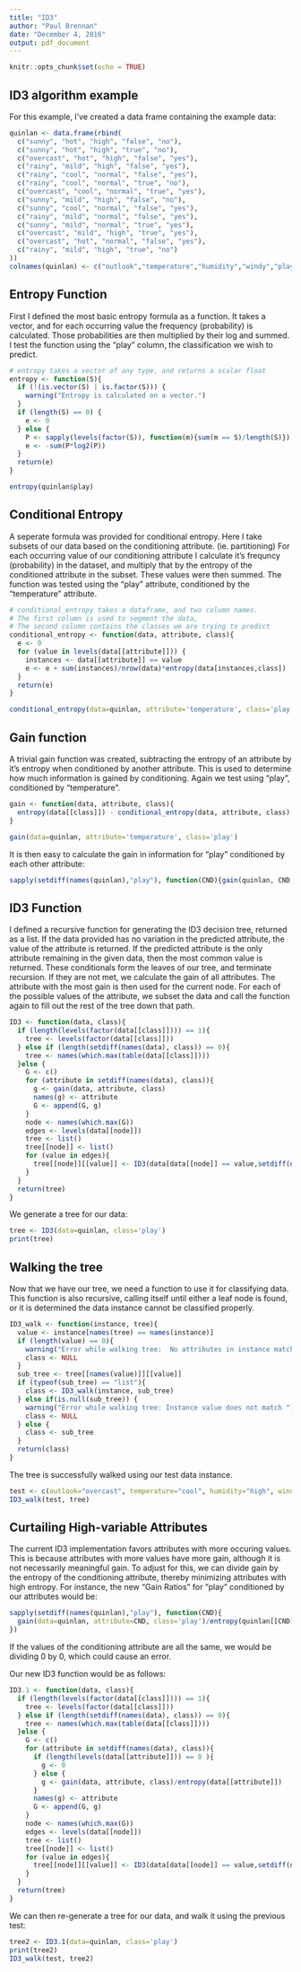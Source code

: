 ```yaml
---
title: "ID3"
author: "Paul Brennan"
date: "December 4, 2016"
output: pdf_document
---
```


```r
knitr::opts_chunk$set(echo = TRUE)
```

## ID3 algorithm example

For this example, I've created a data frame containing the example data:
```r
quinlan <- data.frame(rbind(
  c("sunny", "hot", "high", "false", "no"),
  c("sunny", "hot", "high", "true", "no"),
  c("overcast", "hot", "high", "false", "yes"),
  c("rainy", "mild", "high", "false", "yes"),
  c("rainy", "cool", "normal", "false", "yes"),
  c("rainy", "cool", "normal", "true", "no"),
  c("overcast", "cool", "normal", "true", "yes"),
  c("sunny", "mild", "high", "false", "no"),
  c("sunny", "cool", "normal", "false", "yes"),
  c("rainy", "mild", "normal", "false", "yes"),
  c("sunny", "mild", "normal", "true", "yes"),
  c("overcast", "mild", "high", "true", "yes"),
  c("overcast", "hot", "normal", "false", "yes"),
  c("rainy", "mild", "high", "true", "no")
))
colnames(quinlan) <- c("outlook","temperature","humidity","windy","play")
```

## Entropy Function
First I defined the most basic entropy formula as a function.
It takes a vector, and for each occurring value the frequency (probability) is calculated.
Those probabilities are then multiplied by their log and summed.
I test the function using the "play" column, the classification we wish to predict.
```r
# entropy takes a vector of any type, and returns a scalar float
entropy <- function(S){
  if (!(is.vector(S) | is.factor(S))) {
    warning("Entropy is calculated on a vector.")
  }
  if (length(S) == 0) {
    e <- 0
  } else {
    P <- sapply(levels(factor(S)), function(m){sum(m == S)/length(S)})
    e <- -sum(P*log2(P)) 
  }
  return(e)
}

entropy(quinlan$play)
```

## Conditional Entropy
A seperate formula was provided for conditional entropy.
Here I take subsets of our data based on the conditioning attribute. (ie. partitioning)
For each occurring value of our conditioning attribute I calculate it's frequncy (probability) in the dataset, and multiply that by the entropy of the conditioned attribute in the subset.
These values were then summed.
The function was tested using the "play" attribute, conditioned by the "temperature" attribute.
```r
# conditional_entropy takes a dataframe, and two column names.
# The first column is used to segment the data, 
# The second column contains the classes we are trying to predict
conditional_entropy <- function(data, attribute, class){
  e <- 0
  for (value in levels(data[[attribute]])) {
    instances <- data[[attribute]] == value
    e <- e + sum(instances)/nrow(data)*entropy(data[instances,class])
  }
  return(e)
}

conditional_entropy(data=quinlan, attribute='temperature', class='play')
```

## Gain function
A trivial gain function was created, subtracting the entropy of an attribute by it's entropy when conditioned by another attribute.
This is used to determine how much information is gained by conditioning.
Again we test using "play", conditioned by "temperature".
```r
gain <- function(data, attribute, class){
  entropy(data[[class]]) - conditional_entropy(data, attribute, class)
}

gain(data=quinlan, attribute='temperature', class='play')
```

It is then easy to calculate the gain in information for "play" conditioned by each other attribute:
```r
sapply(setdiff(names(quinlan),"play"), function(CND){gain(quinlan, CND, "play")})
```

## ID3 Function
I defined a recursive function for generating the ID3 decision tree, returned as a list.
If the data provided has no variation in the predicted attribute, the value of the attribute is returned.
If the predicted attribute is the only attribute remaining in the given data, then the most common value is returned.
These conditionals form the leaves of our tree, and terminate recursion.
If they are not met, we calculate the gain of all attributes. The attribute with the most gain is then used for the current node. For each of the possible values of the attribute, we subset the data and call the function again to fill out the rest of the tree down that path.
```r
ID3 <- function(data, class){
  if (length(levels(factor(data[[class]]))) == 1){
    tree <- levels(factor(data[[class]]))
  } else if (length(setdiff(names(data), class)) == 0){
    tree <- names(which.max(table(data[[class]])))
  }else {
    G <- c()
    for (attribute in setdiff(names(data), class)){
      g <- gain(data, attribute, class)
      names(g) <- attribute
      G <- append(G, g)
    }
    node <- names(which.max(G))
    edges <- levels(data[[node]])
    tree <- list()
    tree[[node]] <- list()
    for (value in edges){
      tree[[node]][[value]] <- ID3(data[data[[node]] == value,setdiff(names(data), node)], class)
    }    
  }
  return(tree)
}
```

We generate a tree for our data:
```r
tree <- ID3(data=quinlan, class='play')
print(tree)
```

## Walking the tree
Now that we have our tree, we need a function to use it for classifying data.
This function is also recursive, calling itself until either a leaf node is found, or it is determined the data instance cannot be classified properly.
```r
ID3_walk <- function(instance, tree){
  value <- instance[names(tree) == names(instance)]
  if (length(value) == 0){
    warning("Error while walking tree:  No attributes in instance match node.")
    class <- NULL
  }
  sub_tree <- tree[[names(value)]][[value]]
  if (typeof(sub_tree) == "list"){
    class <- ID3_walk(instance, sub_tree)
  } else if(is.null(sub_tree)) {
    warning("Error while walking tree: Instance value does not match ")
    class <- NULL
  } else {
    class <- sub_tree
  }
  return(class)
}
```

The tree is successfully walked using our test data instance.
```r
test <- c(outlook="overcast", temperature="cool", humidity="high", windy="true")
ID3_walk(test, tree)
```

## Curtailing High-variable Attributes
The current ID3 implementation favors attributes with more occuring values.
This is because attributes with more values have more gain, although it is not necessarily meaningful gain.
To adjust for this, we can divide gain by the entropy of the conditioning attribute, thereby minimizing attributes with high entropy.
For instance, the new "Gain Ratios" for "play" conditioned by our attributes would be:
```r
sapply(setdiff(names(quinlan),"play"), function(CND){
  gain(data=quinlan, attribute=CND, class='play')/entropy(quinlan[[CND]])
})
```

If the values of the conditioning attribute are all the same, we would be dividing 0 by 0, which could cause an error.

Our new ID3 function would be as follows:
```r
ID3.1 <- function(data, class){
  if (length(levels(factor(data[[class]]))) == 1){
    tree <- levels(factor(data[[class]]))
  } else if (length(setdiff(names(data), class)) == 0){
    tree <- names(which.max(table(data[[class]])))
  }else {
    G <- c()
    for (attribute in setdiff(names(data), class)){
      if (length(levels(data[[attribute]])) == 0 ){
        g <- 0
      } else {
        g <- gain(data, attribute, class)/entropy(data[[attribute]])  
      }
      names(g) <- attribute
      G <- append(G, g)
    }
    node <- names(which.max(G))
    edges <- levels(data[[node]])
    tree <- list()
    tree[[node]] <- list()
    for (value in edges){
      tree[[node]][[value]] <- ID3(data[data[[node]] == value,setdiff(names(data), node)], class)
    }    
  }
  return(tree)
}
```

We can then re-generate a tree for our data, and walk it using the previous test:
```r
tree2 <- ID3.1(data=quinlan, class='play')
print(tree2)
ID3_walk(test, tree2)
```
